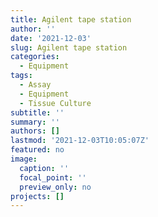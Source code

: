 ```yaml
---
title: Agilent tape station
author: ''
date: '2021-12-03'
slug: Agilent tape station
categories:
  - Equipment
tags:
  - Assay
  - Equipment
  - Tissue Culture
subtitle: ''
summary: ''
authors: []
lastmod: '2021-12-03T10:05:07Z'
featured: no
image:
  caption: ''
  focal_point: ''
  preview_only: no
projects: []
---
```

